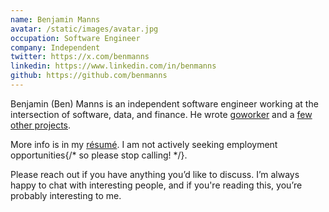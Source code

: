 ```yaml
---
name: Benjamin Manns
avatar: /static/images/avatar.jpg
occupation: Software Engineer
company: Independent
twitter: https://x.com/benmanns
linkedin: https://www.linkedin.com/in/benmanns
github: https://github.com/benmanns
---
```


Benjamin (Ben) Manns is an independent software engineer working at the intersection of software, data, and finance. He wrote [goworker](https://www.goworker.org) and a [few other projects](https://github.com/benmanns?tab=repositories).

More info is in my [résumé](https://s3.amazonaws.com/benmanns-assets/resume.pdf). I am not actively seeking employment opportunities{/* so please stop calling! */}.

Please reach out if you have anything youʼd like to discuss. Iʼm always happy to chat with interesting people, and if you're reading this, youʼre probably interesting to me.
